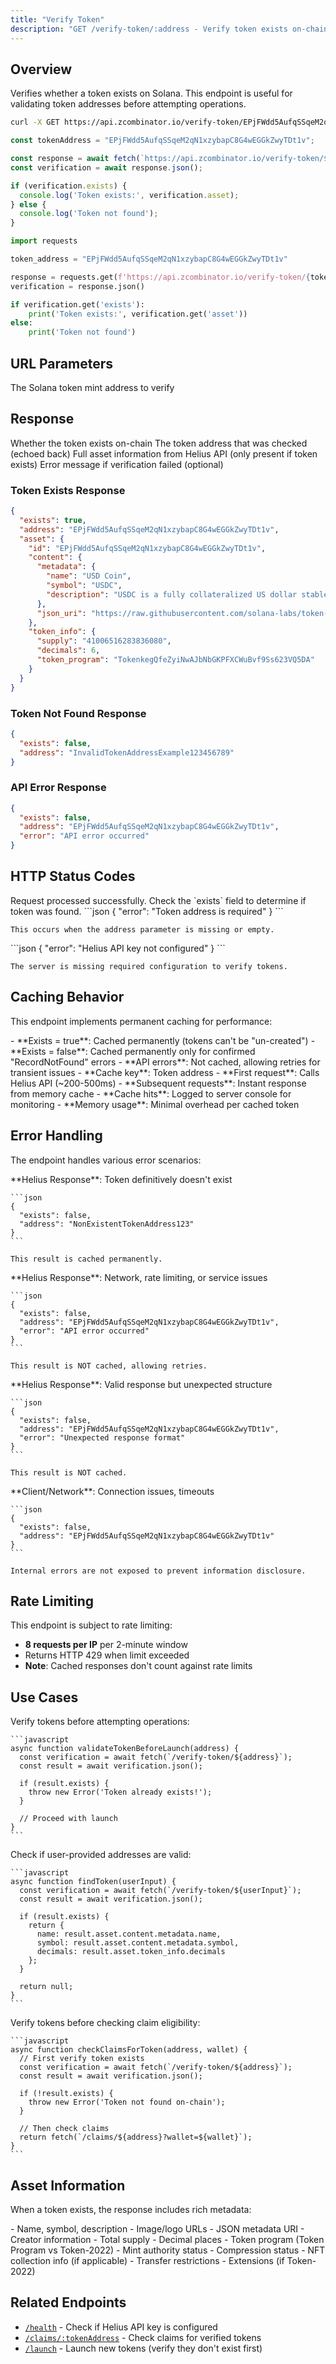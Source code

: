 ```yaml
---
title: "Verify Token"
description: "GET /verify-token/:address - Verify token exists on-chain"
---
```


## Overview

Verifies whether a token exists on Solana. This endpoint is useful for validating token addresses before attempting operations.

<CodeGroup>

```bash curl
curl -X GET https://api.zcombinator.io/verify-token/EPjFWdd5AufqSSqeM2qN1xzybapC8G4wEGGkZwyTDt1v
```

```javascript fetch
const tokenAddress = "EPjFWdd5AufqSSqeM2qN1xzybapC8G4wEGGkZwyTDt1v";

const response = await fetch(`https://api.zcombinator.io/verify-token/${tokenAddress}`);
const verification = await response.json();

if (verification.exists) {
  console.log('Token exists:', verification.asset);
} else {
  console.log('Token not found');
}
```

```python requests
import requests

token_address = "EPjFWdd5AufqSSqeM2qN1xzybapC8G4wEGGkZwyTDt1v"

response = requests.get(f'https://api.zcombinator.io/verify-token/{token_address}')
verification = response.json()

if verification.get('exists'):
    print('Token exists:', verification.get('asset'))
else:
    print('Token not found')
```

</CodeGroup>

## URL Parameters

<ParamField path="address" type="string" required>
  The Solana token mint address to verify
</ParamField>

## Response

<ResponseField name="exists" type="boolean">
  Whether the token exists on-chain
</ResponseField>

<ResponseField name="address" type="string">
  The token address that was checked (echoed back)
</ResponseField>

<ResponseField name="asset" type="object">
  Full asset information from Helius API (only present if token exists)
</ResponseField>

<ResponseField name="error" type="string">
  Error message if verification failed (optional)
</ResponseField>

### Token Exists Response

```json
{
  "exists": true,
  "address": "EPjFWdd5AufqSSqeM2qN1xzybapC8G4wEGGkZwyTDt1v",
  "asset": {
    "id": "EPjFWdd5AufqSSqeM2qN1xzybapC8G4wEGGkZwyTDt1v",
    "content": {
      "metadata": {
        "name": "USD Coin",
        "symbol": "USDC",
        "description": "USDC is a fully collateralized US dollar stablecoin"
      },
      "json_uri": "https://raw.githubusercontent.com/solana-labs/token-list/main/assets/mainnet/EPjFWdd5AufqSSqeM2qN1xzybapC8G4wEGGkZwyTDt1v/logo.png"
    },
    "token_info": {
      "supply": "41006516283836080",
      "decimals": 6,
      "token_program": "TokenkegQfeZyiNwAJbNbGKPFXCWuBvf9Ss623VQ5DA"
    }
  }
}
```

### Token Not Found Response

```json
{
  "exists": false,
  "address": "InvalidTokenAddressExample123456789"
}
```

### API Error Response

```json
{
  "exists": false,
  "address": "EPjFWdd5AufqSSqeM2qN1xzybapC8G4wEGGkZwyTDt1v",
  "error": "API error occurred"
}
```

## HTTP Status Codes

<AccordionGroup>
  <Accordion title="200 - OK">
    Request processed successfully. Check the `exists` field to determine if token was found.
  </Accordion>

  <Accordion title="400 - Bad Request">
    ```json
    {
      "error": "Token address is required"
    }
    ```

    This occurs when the address parameter is missing or empty.
  </Accordion>

  <Accordion title="500 - Server Error">
    ```json
    {
      "error": "Helius API key not configured"
    }
    ```

    The server is missing required configuration to verify tokens.
  </Accordion>
</AccordionGroup>

## Caching Behavior

This endpoint implements permanent caching for performance:

<AccordionGroup>
  <Accordion title="Cache Strategy" icon="database">
    - **Exists = true**: Cached permanently (tokens can't be "un-created")
    - **Exists = false**: Cached permanently only for confirmed "RecordNotFound" errors
    - **API errors**: Not cached, allowing retries for transient issues
    - **Cache key**: Token address
  </Accordion>

  <Accordion title="Cache Performance" icon="gauge">
    - **First request**: Calls Helius API (~200-500ms)
    - **Subsequent requests**: Instant response from memory cache
    - **Cache hits**: Logged to server console for monitoring
    - **Memory usage**: Minimal overhead per cached token
  </Accordion>
</AccordionGroup>

## Error Handling

The endpoint handles various error scenarios:

<AccordionGroup>
  <Accordion title="RecordNotFound (-32000)" icon="search">
    **Helius Response**: Token definitively doesn't exist

    ```json
    {
      "exists": false,
      "address": "NonExistentTokenAddress123"
    }
    ```

    This result is cached permanently.
  </Accordion>

  <Accordion title="API Errors" icon="exclamation-triangle">
    **Helius Response**: Network, rate limiting, or service issues

    ```json
    {
      "exists": false,
      "address": "EPjFWdd5AufqSSqeM2qN1xzybapC8G4wEGGkZwyTDt1v",
      "error": "API error occurred"
    }
    ```

    This result is NOT cached, allowing retries.
  </Accordion>

  <Accordion title="Unexpected Format" icon="question">
    **Helius Response**: Valid response but unexpected structure

    ```json
    {
      "exists": false,
      "address": "EPjFWdd5AufqSSqeM2qN1xzybapC8G4wEGGkZwyTDt1v",
      "error": "Unexpected response format"
    }
    ```

    This result is NOT cached.
  </Accordion>

  <Accordion title="Network Errors" icon="wifi">
    **Client/Network**: Connection issues, timeouts

    ```json
    {
      "exists": false,
      "address": "EPjFWdd5AufqSSqeM2qN1xzybapC8G4wEGGkZwyTDt1v"
    }
    ```

    Internal errors are not exposed to prevent information disclosure.
  </Accordion>
</AccordionGroup>

## Rate Limiting

This endpoint is subject to rate limiting:
- **8 requests per IP** per 2-minute window
- Returns HTTP 429 when limit exceeded
- **Note**: Cached responses don't count against rate limits

## Use Cases

<AccordionGroup>
  <Accordion title="Pre-validation" icon="check-circle">
    Verify tokens before attempting operations:

    ```javascript
    async function validateTokenBeforeLaunch(address) {
      const verification = await fetch(`/verify-token/${address}`);
      const result = await verification.json();

      if (result.exists) {
        throw new Error('Token already exists!');
      }

      // Proceed with launch
    }
    ```
  </Accordion>

  <Accordion title="Token Discovery" icon="magnifying-glass">
    Check if user-provided addresses are valid:

    ```javascript
    async function findToken(userInput) {
      const verification = await fetch(`/verify-token/${userInput}`);
      const result = await verification.json();

      if (result.exists) {
        return {
          name: result.asset.content.metadata.name,
          symbol: result.asset.content.metadata.symbol,
          decimals: result.asset.token_info.decimals
        };
      }

      return null;
    }
    ```
  </Accordion>

  <Accordion title="Claims Validation" icon="coins">
    Verify tokens before checking claim eligibility:

    ```javascript
    async function checkClaimsForToken(address, wallet) {
      // First verify token exists
      const verification = await fetch(`/verify-token/${address}`);
      const result = await verification.json();

      if (!result.exists) {
        throw new Error('Token not found on-chain');
      }

      // Then check claims
      return fetch(`/claims/${address}?wallet=${wallet}`);
    }
    ```
  </Accordion>
</AccordionGroup>

## Asset Information

When a token exists, the response includes rich metadata:

<AccordionGroup>
  <Accordion title="Token Metadata" icon="tag">
    - Name, symbol, description
    - Image/logo URLs
    - JSON metadata URI
    - Creator information
  </Accordion>

  <Accordion title="Token Program Info" icon="code">
    - Total supply
    - Decimal places
    - Token program (Token Program vs Token-2022)
    - Mint authority status
  </Accordion>

  <Accordion title="Additional Data" icon="info">
    - Compression status
    - NFT collection info (if applicable)
    - Transfer restrictions
    - Extensions (if Token-2022)
  </Accordion>
</AccordionGroup>

## Related Endpoints

- [`/health`](/api-reference/utility/health) - Check if Helius API key is configured
- [`/claims/:tokenAddress`](/api-reference/claims/eligibility) - Check claims for verified tokens
- [`/launch`](/api-reference/launch/create) - Launch new tokens (verify they don't exist first)